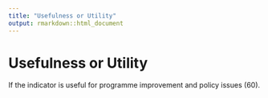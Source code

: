 ```yaml
---
title: "Usefulness or Utility"
output: rmarkdown::html_document
---
```


# Usefulness or Utility

If the indicator is useful for programme  improvement and policy issues (60).
